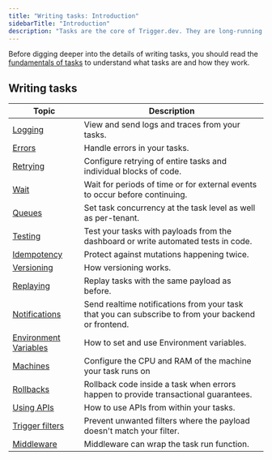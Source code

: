 ```yaml
---
title: "Writing tasks: Introduction"
sidebarTitle: "Introduction"
description: "Tasks are the core of Trigger.dev. They are long-running processes that are triggered by events."
---
```


Before digging deeper into the details of writing tasks, you should read the [fundamentals of tasks](/v3/tasks-overview) to understand what tasks are and how they work.

## Writing tasks

| Topic                                              | Description                                                                                         |
| -------------------------------------------------- | --------------------------------------------------------------------------------------------------- |
| [Logging](/v3/logging)                             | View and send logs and traces from your tasks.                                                      |
| [Errors](/v3/errors)                               | Handle errors in your tasks.                                                                        |
| [Retrying](/v3/retrying)                           | Configure retrying of entire tasks and individual blocks of code.                                   |
| [Wait](/v3/wait)                                   | Wait for periods of time or for external events to occur before continuing.                         |
| [Queues](/v3/queues)                               | Set task concurrency at the task level as well as per-tenant.                                       |
| [Testing](/v3/testing)                             | Test your tasks with payloads from the dashboard or write automated tests in code.                  |
| [Idempotency](/v3/idempotency)                     | Protect against mutations happening twice.                                                          |
| [Versioning](/v3/versioning)                       | How versioning works.                                                                               |
| [Replaying](/v3/replaying)                         | Replay tasks with the same payload as before.                                                       |
| [Notifications](/v3/notifications)                 | Send realtime notifications from your task that you can subscribe to from your backend or frontend. |
| [Environment Variables](/v3/environment-variables) | How to set and use Environment variables.                                                           |
| [Machines](/v3/machines)                           | Configure the CPU and RAM of the machine your task runs on                                          |
| [Rollbacks](/v3/rollbacks)                         | Rollback code inside a task when errors happen to provide transactional guarantees.                 |
| [Using APIs](/v3/using-apis)                       | How to use APIs from within your tasks.                                                             |
| [Trigger filters](/v3/trigger-filters)             | Prevent unwanted filters where the payload doesn't match your filter.                               |
| [Middleware](/v3/middleware)                       | Middleware can wrap the task run function.                                                          |
